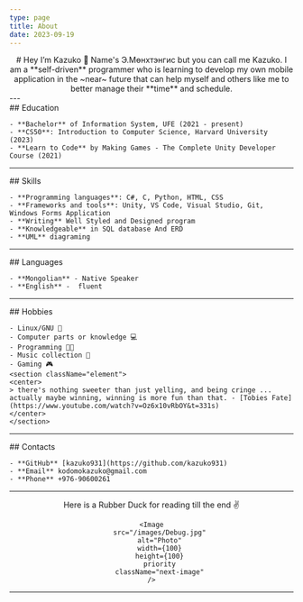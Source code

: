 ```yaml
---
type: page
title: About
date: 2023-09-19
---
```



<section className="element">
    <center>
        # Hey I’m Kazuko 👋
        Name's Э.Мөнхтэнгис but you can call me Kazuko. I am a **self-driven** programmer who is learning to develop my own mobile application in the ~near~ future that can help myself and others like me to better manage their **time** and schedule.
    </center>
---
</section>

<section className="element">
## Education

    - **Bachelor** of Information System, UFE (2021 - present)
    - **CS50**: Introduction to Computer Science, Harvard University (2023)
    - **Learn to Code** by Making Games - The Complete Unity Developer Course (2021)

---
</section>

<section className="element">
## Skills

    - **Programming languages**: C#, C, Python, HTML, CSS
    - **Frameworks and tools**: Unity, VS Code, Visual Studio, Git, Windows Forms Application
    - **Writing** Well Styled and Designed program
    - **Knowledgeable** in SQL database And ERD
    - **UML** diagraming
---
</section>

<section className="element">
## Languages

    - **Mongolian** - Native Speaker
    - **English** -  fluent
---
</section>

<section className="element">
## Hobbies

    - Linux/GNU 🐧
    - Computer parts or knowledge 💻
    - Programming 🧑‍💻
    - Music collection 🎵
    - Gaming 🎮
    <section className="element">
    <center>
    > there's nothing sweeter than just yelling, and being cringe ... actually maybe winning, winning is more fun than that. - [Tobies Fate](https://www.youtube.com/watch?v=Oz6x10vRbOY&t=331s)
    </center>
    </section>

---
</section>

<section className="element">
## Contacts

    - **GitHub** [kazuko931](https://github.com/kazuko931)
    - **Email** kodomokazuko@gmail.com
    - **Phone** +976-90600261

---
</section>

<section className="element">
<center>
    Here is a Rubber Duck for reading till the end ✌️

    <Image
        src="/images/Debug.jpg"
        alt="Photo"
        width={100}
        height={100}
        priority
        className="next-image"
    />
---
</center>
</section>

